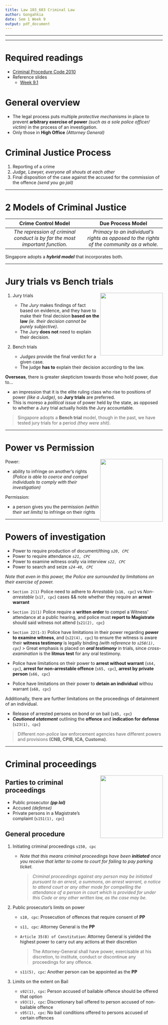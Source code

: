```yaml
---
title: Law 103_603 Criminal Law
author: Gongahkia
date: Sem 1 Week 9  
output: pdf_document
---
```


---

\tableofcontents

---

# Required readings

* [Criminal Procedure Code 2010](https://sso.agc.gov.sg/Act/CPC2010#pr2-)
* Reference slides   
    * [Week 9.1](https://docs.google.com/presentation/d/1v2W8V7L0dzVHo8IQyl1o2Z95M471VqKR3YLZKHacs4o/edit?usp=sharing)

\newpage

# General overview

* The legal process puts multiple *protective mechanisms* in place to prevent **arbitrary exercise of power** *(such as a sole police officer/ victim)* in the process of an investigation.   
* Only those in **High Office** *(Attorney General)*

# Criminal Justice Process

1. Reporting of a crime
2. *Judge, Lawyer, everyone all shouts at each other*
3. Final disposition of the case against the accused for the commission of the offence *(send you go jail)*

---

# 2 Models of Criminal Justice

| Crime Control Model | Due Process Model |
| :---: | :---: |
| *The repression of criminal conduct is by far the most important function.* | *Primacy to an individual's rights as opposed to the rights of the community as a whole.* |

Singapore adopts a ***hybrid model*** that incorporates both. 

---

# Jury trials vs Bench trials

<img src="https://www.blankmediagames.com/wp-content/uploads/2015/05/screen-judgement.jpg" align="right" height="200px"/>

1. Jury trials

    * *The Jury* makes findings of fact based on evidence, and they have to make their final decision **based on the law** *(ie. their decision cannot be purely subjective)*.
    * The Jury **does not** need to explain their decision. 

2. Bench trials

    * *Judges* provide the final verdict for a given case.
    * The judge **has to** explain their decision according to the law.

**Overseas**, there is greater skepticism towards those who hold power, due to... 

* an impression that it is the elite ruling class who rise to positions of power *(like a Judge)*, so **Jury trials** are preferred.
* This is moreso a *political issue* of power held by the state, as opposed to whether a Jury trial actually holds the Jury accountable.

> Singapore adopts a **Bench trial** model, though in the past, we have tested jury trials for a period *(they were shit)*.

---

# Power vs Permission

<img src="https://i.ytimg.com/vi/L53gjP-TtGE/maxresdefault.jpg" height="200px" align="right"/>

Power:  

* ability to infringe on another's rights *(Police is able to coerce and compel individuals to comply with their investigation)*

Permission:  

* a person gives you the permission *(within their set limits)* to infringe on their rights

---

# Powers of investigation

* Power to require production of document/thing *`s20, CPC`*  
* Power to require attendance *`s21, CPC`*  
* Power to examine witness orally via interview *`s22, CPC`*  
* Power to search and seize *`s24-40, CPC`*  

*Note that even in this power, the Police are surrounded by limitations on their exercise of power.*

* `Section 2(1)` Police need to adhere to *Arrestable* (`s16, cpc`) vs *Non-arrestable* (`s17, cpc`) cases && note whether they require an **arrest warrant**

* `Section 21(1)` Police require a **written order** to compel a Witness' attendance at a public hearing, and police must **report to Magistrate** should said witness not attend (`s21(2), cpc`)
 
* `Section 22(1-3)` Police have limitations in their power regarding **power to examine witness**, and (`s22(4), cpc`) to ensure the witness is aware their **witness testimony** is legally binding *(with reference to `s258(1), cpc`)*
> Great emphasis is placed on ***oral testimony*** in trials, since *cross-examination* is the **litmus test** for any oral testimony.

* Police have limitations on their power to **arrest without warrant** (`s64, cpc`), **arrest for non-arrestable offence** (`s65, cpc`), **arrest by private person** (`s66, cpc`)

* Police have limitations on their power to **detain an individual** withou warrant (`s68, cpc`)

Additionally, there are further limitations on the proceedings of detainment of an individual.

* Release of arrested persons on bond or on bail (`s85, cpc`)
* ***Cautioned statement*** outlining the **offence** and **indication for defense** (`s23(1), cpc`)

> Different *non-police* law enforcement agencies have different powers and provisions **(CNB, CPIB, ICA, Customs)**.

---

# Criminal proceedings

<img src="https://cdn1.dotesports.com/wp-content/uploads/2022/06/09105250/4-amongus-pink-dead-brown-watching_ccexpress.png" height="200px" align="right"/>

## Parties to criminal proceedings

* Public prosecutor ***(pp lol)***
* Accused *(defense)*
* Private persons in a Magistrate's complaint (`s151(1), cpc`)

## General procedure

1. Initiating criminal proceedings `s150, cpc`  

    * *Note that this means criminal proceedings have been **initiated** once you receive that letter to come to court for failing to pay parking ticket.*

        > *Criminal proceedings against any person may be initiated pursuant to an arrest, a summons, an arrest warrant, a notice to attend court or any other mode for compelling the attendance of a person in court which is provided for under this Code or any other written law, as the case may be.*

2. Public prosecutor's limits on power

    * `s10, cpc`: Prosecution of offences that require consent of **PP**
    * `s11, cpc`: Attorney General is the **PP**
    * `Article 35(8) of Constitution`: Attorney General is yielded the highest power to carry out any actions at their discretion

        >  The Attorney-General shall have power, exercisable at his discretion, to institute, conduct or discontinue any proceedings for any offence.

    * `s11(5), cpc`: Another person can be appointed as the **PP**

3. Limits on the extent on Bail
    
    * `s92(1), cpc`: Person accused of bailable offence should be offered that option  
    * `s93(1), cpc`: Discretionary bail offered to person accused of non-bailable offence  
    * `s95(1), cpc`: No bail conditions offered to persons accused of certain offences
